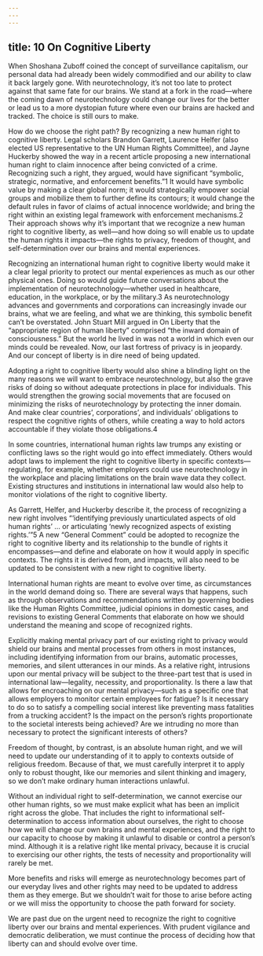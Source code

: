 ```yaml
---
---
---
```

title: 10 On Cognitive Liberty
---






When Shoshana Zuboff coined the concept of surveillance capitalism, our personal data had already been widely commodified and our ability to claw it back largely gone. With neurotechnology, it’s not too late to protect against that same fate for our brains. We stand at a fork in the road—where the coming dawn of neurotechnology could change our lives for the better or lead us to a more dystopian future where even our brains are hacked and tracked. The choice is still ours to make.

How do we choose the right path? By recognizing a new human right to cognitive liberty. Legal scholars Brandon Garrett, Laurence Helfer (also elected US representative to the UN Human Rights Committee), and Jayne Huckerby showed the way in a recent article proposing a new international human right to claim innocence after being convicted of a crime. Recognizing such a right, they argued, would have significant “symbolic, strategic, normative, and enforcement benefits.”1 It would have symbolic value by making a clear global norm; it would strategically empower social groups and mobilize them to further define its contours; it would change the default rules in favor of claims of actual innocence worldwide; and bring the right within an existing legal framework with enforcement mechanisms.2 Their approach shows why it’s important that we recognize a new human right to cognitive liberty, as well—and how doing so will enable us to update the human rights it impacts—the rights to privacy, freedom of thought, and self-determination over our brains and mental experiences.

Recognizing an international human right to cognitive liberty would make it a clear legal priority to protect our mental experiences as much as our other physical ones. Doing so would guide future conversations about the implementation of neurotechnology—whether used in healthcare, education, in the workplace, or by the military.3 As neurotechnology advances and governments and corporations can increasingly invade our brains, what we are feeling, and what we are thinking, this symbolic benefit can’t be overstated. John Stuart Mill argued in On Liberty that the “appropriate region of human liberty” comprised “the inward domain of consciousness.” But the world he lived in was not a world in which even our minds could be revealed. Now, our last fortress of privacy is in jeopardy. And our concept of liberty is in dire need of being updated.

Adopting a right to cognitive liberty would also shine a blinding light on the many reasons we will want to embrace neurotechnology, but also the grave risks of doing so without adequate protections in place for individuals. This would strengthen the growing social movements that are focused on minimizing the risks of neurotechnology by protecting the inner domain. And make clear countries’, corporations’, and individuals’ obligations to respect the cognitive rights of others, while creating a way to hold actors accountable if they violate those obligations.4

In some countries, international human rights law trumps any existing or conflicting laws so the right would go into effect immediately. Others would adopt laws to implement the right to cognitive liberty in specific contexts—regulating, for example, whether employers could use neurotechnology in the workplace and placing limitations on the brain wave data they collect. Existing structures and institutions in international law would also help to monitor violations of the right to cognitive liberty.

As Garrett, Helfer, and Huckerby describe it, the process of recognizing a new right involves “‘identifying previously unarticulated aspects of old human rights’ … or articulating ‘newly recognized aspects of existing rights.’”5 A new “General Comment” could be adopted to recognize the right to cognitive liberty and its relationship to the bundle of rights it encompasses—and define and elaborate on how it would apply in specific contexts. The rights it is derived from, and impacts, will also need to be updated to be consistent with a new right to cognitive liberty.

International human rights are meant to evolve over time, as circumstances in the world demand doing so. There are several ways that happens, such as through observations and recommendations written by governing bodies like the Human Rights Committee, judicial opinions in domestic cases, and revisions to existing General Comments that elaborate on how we should understand the meaning and scope of recognized rights.

Explicitly making mental privacy part of our existing right to privacy would shield our brains and mental processes from others in most instances, including identifying information from our brains, automatic processes, memories, and silent utterances in our minds. As a relative right, intrusions upon our mental privacy will be subject to the three-part test that is used in international law—legality, necessity, and proportionality. Is there a law that allows for encroaching on our mental privacy—such as a specific one that allows employers to monitor certain employees for fatigue? Is it necessary to do so to satisfy a compelling social interest like preventing mass fatalities from a trucking accident? Is the impact on the person’s rights proportionate to the societal interests being achieved? Are we intruding no more than necessary to protect the significant interests of others?

Freedom of thought, by contrast, is an absolute human right, and we will need to update our understanding of it to apply to contexts outside of religious freedom. Because of that, we must carefully interpret it to apply only to robust thought, like our memories and silent thinking and imagery, so we don’t make ordinary human interactions unlawful.

Without an individual right to self-determination, we cannot exercise our other human rights, so we must make explicit what has been an implicit right across the globe. That includes the right to informational self-determination to access information about ourselves, the right to choose how we will change our own brains and mental experiences, and the right to our capacity to choose by making it unlawful to disable or control a person’s mind. Although it is a relative right like mental privacy, because it is crucial to exercising our other rights, the tests of necessity and proportionality will rarely be met.

More benefits and risks will emerge as neurotechnology becomes part of our everyday lives and other rights may need to be updated to address them as they emerge. But we shouldn’t wait for those to arise before acting or we will miss the opportunity to choose the path forward for society.

We are past due on the urgent need to recognize the right to cognitive liberty over our brains and mental experiences. With prudent vigilance and democratic deliberation, we must continue the process of deciding how that liberty can and should evolve over time.